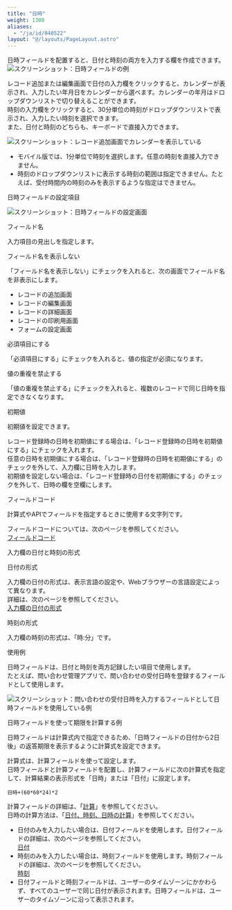 ```yaml
---
title: "日時"
weight: 1300
aliases:
  - "/ja/id/040522"
layout: "@/layouts/PageLayout.astro"
---
```




日時フィールドを配置すると、日付と時刻の両方を入力する欄を作成できます。  
<Img src="/k/kintone/img-ja/date_and_time_01.png" alt="スクリーンショット：日時フィールドの例" />

レコード追加または編集画面で日付の入力欄をクリックすると、カレンダーが表示され、入力したい年月日をカレンダーから選べます。カレンダーの年月はドロップダウンリストで切り替えることができます。  
時刻の入力欄をクリックすると、30分単位の時刻がドロップダウンリストで表示され、入力したい時刻を選択できます。  
また、日付と時刻のどちらも、キーボードで直接入力できます。

<Img src="/k/kintone/img-ja/date_and_time_02.png" alt="スクリーンショット：レコード追加画面でカレンダーを表示している" />

<Note>

* モバイル版では、1分単位で時刻を選択します。任意の時刻を直接入力できません。
* 時刻のドロップダウンリストに表示する時刻の範囲は指定できません。たとえば、受付時間内の時刻のみを表示するような指定はできません。

</Note>

<Heading id="form_parts_date_and_time_30">日時フィールドの設定項目</Heading>

<Img src="/k/kintone/img-ja/date_and_time_04.png" alt="スクリーンショット：日時フィールドの設定画面" />

<Heading level={3} id="form_parts_date_and_time_3010">フィールド名</Heading>

入力項目の見出しを指定します。

<Heading level={3} id="form_parts_date_and_time_3020">フィールド名を表示しない</Heading>

「フィールド名を表示しない」にチェックを入れると、次の画面でフィールド名を非表示にします。

* レコードの追加画面
* レコードの編集画面
* レコードの詳細画面
* レコードの印刷用画面
* フォームの設定画面

<Heading level={3} id="form_parts_date_and_time_3030">必須項目にする</Heading>

「必須項目にする」にチェックを入れると、値の指定が必須になります。

<Heading level={3} id="form_parts_date_and_time_3040">値の重複を禁止する</Heading>

「値の重複を禁止する」にチェックを入れると、複数のレコードで同じ日時を指定できなくなります。

<Heading level={3} id="form_parts_date_and_time_3050">初期値</Heading>

初期値を設定できます。

レコード登録時の日時を初期値にする場合は、「レコード登録時の日時を初期値にする」にチェックを入れます。  
任意の日時を初期値にする場合は、「レコード登録時の日時を初期値にする」のチェックを外して、入力欄に日時を入力します。  
初期値を設定しない場合は、「レコード登録時の日付を初期値にする」のチェックを外して、日時の欄を空欄にします。

<Heading level={3} id="form_parts_date_and_time_3060">フィールドコード</Heading>

計算式やAPIでフィールドを指定するときに使用する文字列です。

<Note>

フィールドコードについては、次のページを参照してください。  
[フィールドコード](/k/ja/id/040504.html)

</Note>

<Heading id="form_parts_date_and_time_40">入力欄の日付と時刻の形式</Heading>

<Heading level={3} id="form_parts_date_and_time_4010">日付の形式</Heading>

入力欄の日付の形式は、表示言語の設定や、Webブラウザーの言語設定によって異なります。  
詳細は、次のページを参照してください。  
[入力欄の日付の形式](/k/ja/id/040521.html#form_parts_date_40)

<Heading level={3} id="form_parts_date_and_time_4020">時刻の形式</Heading>

入力欄の時刻の形式は、「時:分」です。

<Heading id="form_parts_date_and_time_20">使用例</Heading>

日時フィールドは、日付と時刻を両方記録したい項目で使用します。  
たとえば、問い合わせ管理アプリで、問い合わせの受付日時を登録するフィールドとして使用します。

<Img src="/k/kintone/img-ja/date_and_time_03.png" alt="スクリーンショット：問い合わせの受付日時を入力するフィールドとして日時フィールドを使用している例" />

<Heading level={3} id="form_parts_date_and_time_2010">日時フィールドを使って期限を計算する例</Heading>

日時フィールドは計算式内で指定できるため、「日時フィールドの日付から2日後」の返答期限を表示するように計算式を設定できます。

計算式は、計算フィールドを使って設定します。  
日時フィールドと計算フィールドを配置し、計算フィールドに次の計算式を指定して、計算結果の表示形式を「日時」または「日付」に設定します。

```plaintext {copy=true}
日時+(60*60*24)*2
```

計算フィールドの詳細は、「[計算](/k/ja/id/040517.html)」を参照してください。  
日時の計算方法は、「[日付、時刻、日時の計算](/k/ja/id/040502.html)」を参照してください。

<Note>

* 日付のみを入力したい場合は、日付フィールドを使用します。日付フィールドの詳細は、次のページを参照してください。  
  [日付](/k/ja/id/040521.html)
* 時刻のみを入力したい場合は、時刻フィールドを使用します。時刻フィールドの詳細は、次のページを参照してください。  
  [時刻](/k/ja/id/040540.html)
* 日付フィールドと時刻フィールドは、ユーザーのタイムゾーンにかかわらず、すべてのユーザーで同じ日付が表示されます。日時フィールドは、ユーザーのタイムゾーンに沿って表示されます。

</Note>
